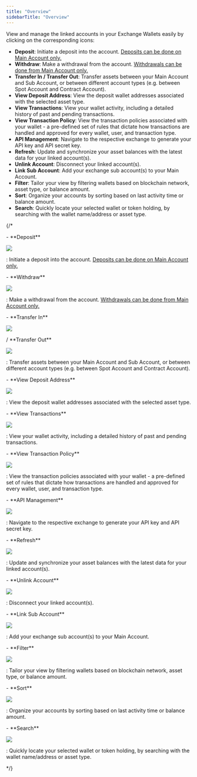 ```yaml
---
title: "Overview"
sidebarTitle: "Overview"
---
```


View and manage the linked accounts in your Exchange Wallets easily by clicking on the corresponding icons:

- **Deposit**: Initiate a deposit into the account. <u>Deposits can be done on Main Account only.</u>
- **Withdraw**: Make a withdrawal from the account. <u>Withdrawals can be done from Main Account only.</u>
- **Transfer In / Transfer Out**: Transfer assets between your Main Account and Sub Account, or between different account types (e.g. between Spot Account and Contract Account).
- **View Deposit Address**: View the deposit wallet addresses associated with the selected asset type.
- **View Transactions**: View your wallet activity, including a detailed history of past and pending transactions.
- **View Transaction Policy**: View the transaction policies associated with your wallet - a pre-defined set of rules that dictate how transactions are handled and approved for every wallet, user, and transaction type.
- **API Management**: Navigate to the respective exchange to generate your API key and API secret key.
- **Refresh**: Update and synchronize your asset balances with the latest data for your linked account(s).
- **Unlink Account**: Disconnect your linked account(s).
- **Link Sub Account**: Add your exchange sub account(s) to your Main Account.
- **Filter**: Tailor your view by filtering wallets based on blockchain network, asset type, or balance amount.
- **Sort**: Organize your accounts by sorting based on last activity time or balance amount.
- **Search**: Quickly locate your selected wallet or token holding, by searching with the wallet name/address or asset type.


{/*
<br />

<div class="container">
    <p class="text">- **Deposit**</p>
    <img src="/images/exchange-wallet/deposit.png" class="icon"> </img>
    <p class="text">: Initiate a deposit into the account. <u>Deposits can be done on Main Account only.</u></p>
</div>

<div class="container">
    <p class="text">- **Withdraw**</p>
    <img src="/images/exchange-wallet/withdraw.png" class="icon"> </img>
    <p class="text">: Make a withdrawal from the account. <u>Withdrawals can be done from Main Account only.</u></p>
</div>

<div class="container">
    <p class="text">- **Transfer In**</p>
    <img src="/images/exchange-wallet/transfer-in.png" class="icon"> </img>
    <p class="text">/ **Transfer Out**</p>
    <img src="/images/exchange-wallet/transfer-out.png" class="icon"> </img>
    <p class="text">: Transfer assets between your Main Account and Sub Account, or between different account types (e.g. between Spot Account and Contract Account).</p>
</div>

<div class="container">
    <p class="text">- **View Deposit Address**</p>
    <img src="/images/exchange-wallet/deposit-address.png" class="icon"> </img>
    <p class="text">: View the deposit wallet addresses associated with the selected asset type.</p>
</div>

<div class="container">
    <p class="text">- **View Transactions**</p>
    <img src="/images/exchange-wallet/transaction.png" class="icon"> </img>
    <p class="text">: View your wallet activity, including a detailed history of past and pending transactions.</p>
</div>

<div class="container">
    <p class="text">- **View Transaction Policy**</p>
    <img src="/images/exchange-wallet/tx-policy.png" class="icon"> </img>
    <p class="text">: View the transaction policies associated with your wallet - a pre-defined set of rules that dictate how transactions are handled and approved for every wallet, user, and transaction type.</p>
</div>

<div class="container">
    <p class="text">- **API Management**</p>
    <img src="/images/exchange-wallet/api-management.png" class="icon"> </img>
    <p class="text">: Navigate to the respective exchange to generate your API key and API secret key.</p>
</div>

<div class="container">
    <p class="text">- **Refresh**</p>
    <img src="/images/exchange-wallet/refresh.png" class="icon"> </img>
    <p class="text">: Update and synchronize your asset balances with the latest data for your linked account(s).</p>
</div>

<div class="container">
    <p class="text">- **Unlink Account**</p>
    <img src="/images/exchange-wallet/unlink-account.png" class="icon"> </img>
    <p class="text">: Disconnect your linked account(s).</p>
</div>

<div class="container">
    <p class="text">- **Link Sub Account**</p>
    <img src="/images/exchange-wallet/link-account.png" class="icon"> </img>
    <p class="text">: Add your exchange sub account(s) to your Main Account.</p>
</div>

<div class="container">
    <p class="text">- **Filter**</p>
    <img src="/images/exchange-wallet/filter.png" class="icon"> </img>
    <p class="text">: Tailor your view by filtering wallets based on blockchain network, asset type, or balance amount.</p>
</div>

<div class="container">
    <p class="text">- **Sort**</p>
    <img src="/images/exchange-wallet/sort.png" class="icon"> </img>
    <p class="text">: Organize your accounts by sorting based on last activity time or balance amount.</p>
</div>

<div class="container">
    <p class="text">- **Search**</p>
    <img src="/images/exchange-wallet/search.png" class="icon"> </img>
    <p class="text">: Quickly locate your selected wallet or token holding, by searching with the wallet name/address or asset type.</p>
</div>
*/}